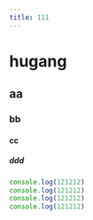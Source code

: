 ---
title: 111
---
# hugang

## aa

### bb

#### cc

##### ddd


```ts
console.log(121212)
console.log(121212)
console.log(121212)
console.log(121212)
```